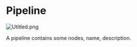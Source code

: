 # Pipeline

![Utitled.png](/docs/introduction-2.png)

A pipeline contains some nodes, name, description.
